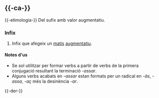 == {{-ca-}} ==
{{-etimologia-}} Del sufix {{m|ca|-às}} amb valor augmentatiu.

=== Infix ===
{{entrada|ca|infix|lema=-ass-}}

# Infix que afegeix un [[matís]] [[augmentatiu]].

==== Notes d'us ====
* Se sol utilitzar per formar verbs a partir de verbs de la primera conjugació resultant la terminació ''-assar''.
* Alguns verbs acabats en ''-assar'' estan formats per un radical en ''-às'', ''-assa'', ''-aç'' més la desinència ''-ar''.

{{-der-}}
{{vegeu-der-afix|ca}}
